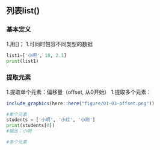 ## 列表list()

### 基本定义

1.用[]；
1.可同时包容不同类型的数据

```python
list1=['小明', 18, 2.1]
print(list1)
```
### 提取元素

1.提取单个元素：偏移量（offset, 从0开始）
1.提取多个元素：

```r
include_graphics(here::here("figure/01-03-offset.png"))
```

```python
#单个元素
students = ['小明', '小红', '小刚']
print(students[0])
#输出：小明

#多个元素

```